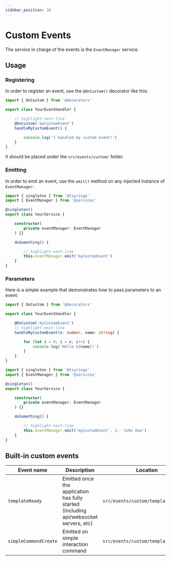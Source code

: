 ```yaml
---
sidebar_position: 30
---
```


# Custom Events

The service in charge of the events is the `EventManager` service.

## Usage

### Registering

In order to register an event, use the `@OnCustom()` decorator like this:

```ts
import { OnCustom } from '@decorators'

export class YourEventHandler {

    // highlight-next-line
    @OnCustom('myCustomEvent')
    handleMyCustomEvent() {

        console.log('I handled my custom event!')
    }
}
```

It should be placed under the `src/events/custom/` folder.

### Emitting

In order to emit an event, use the `emit()` method on any injected instance of `EventManager`:

```ts
import { singleton } from '@tsyringe'
import { EventManager } from '@services'

@singleton()
export class YourService {

    constructor(
        private eventManager: EventManager
    ) {}

    doSomething() {

        // highlight-next-line
        this.eventManager.emit('myCustomEvent')
    }
}
```

### Parameters

Here is a simple example that demonstrates how to pass parameters to an event:

```ts
import { OnCustom } from '@decorators'

export class YourEventHandler {

    @OnCustom('myCustomEvent')
    // highlight-next-line
    handleMyCustomEvent(x: number, name: string) {

        for (let i = 0; i < x; i++) {
            console.log(`Hello ${name}!`)
        }
    }
}
```

```ts
import { singleton } from '@tsyringe'
import { EventManager } from '@services'

@singleton()
export class YourService {

    constructor(
        private eventManager: EventManager
    ) {}

    doSomething() {

        // highlight-next-line
        this.eventManager.emit('myCustomEvent', 3, 'John Doe')
    }
}
```

## Built-in custom events

| Event name              | Description                                                                             | Location                             |
|-------------------------|-----------------------------------------------------------------------------------------|--------------------------------------|
| `templateReady`         | Emitted once the application has fully started (including api/websocket servers, etc)   | `src/events/custom/templateReady.ts` |
| `simpleCommandCreate`         | Emitted on simple interaction command   | `src/events/custom/templateReady.ts` |

